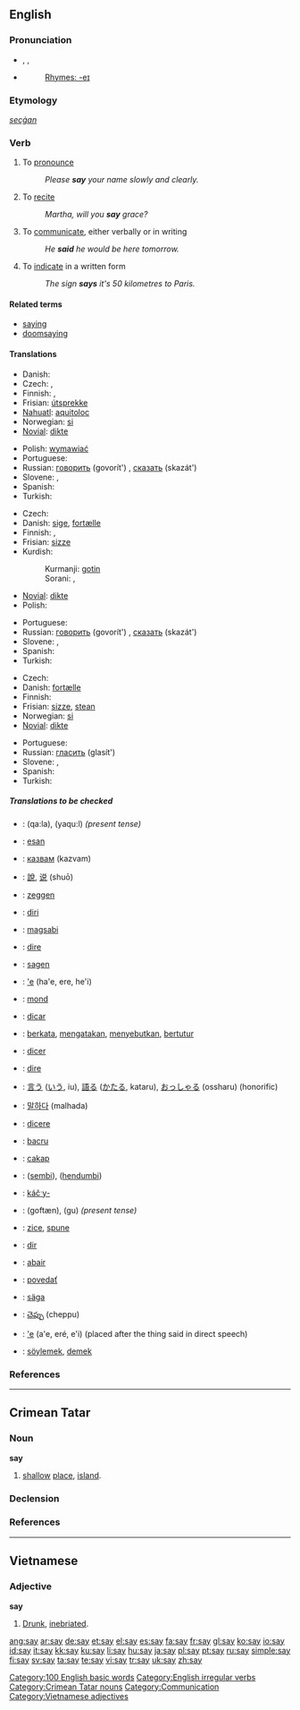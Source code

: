 {{wikipedia}}
==English==

{{rank|am|way|even|123|say|well|many|work}}

===Pronunciation===
* {{enPR|sā}}, {{IPA|/seɪ/}}, {{SAMPA|/seI/}}
* {{audio|en-us-say.ogg|Audio (US)}}
*: [[Rhymes:English:-eɪ|Rhymes: -eɪ]]

===Etymology===
{{OE.}} ''[[secġan]]''

===Verb===
{{en-verb|says|saying|said}}

# To [[pronounce]]
#: ''Please '''say''' your name slowly and clearly.''
# To [[recite]]
#: ''Martha, will you '''say''' grace?''
# To [[communicate]], either verbally or in writing
#: ''He '''said''' he would be here tomorrow.''
# To [[indicate]] in a written form
#: ''The sign '''says''' it's 50 kilometres to Paris.''

====Related terms====
* [[saying]]
* [[doomsaying]]

====Translations====
{{trans-top|To pronounce}}
* Danish: {{t-|da|sige}}
* Czech: {{t+|cs|říct}}, {{t-|cs|povědět}}
* Finnish: {{t+|fi|sanoa}}, {{t+|fi|kertoa}}
* Frisian: [[útsprekke]]
* [[Nahuatl]]: [[aquitoloc]]
* Norwegian: [[si]]
* [[Novial]]: [[dikte]]
{{trans-mid}}
* Polish: [[wymawiać]]
* Portuguese: {{t+|pt|dizer}}
* Russian: [[говорить]] (govorít') {{impf}}, [[сказать]] (skazát') {{pf}}
* Slovene: {{t+|sl|reči}}, {{t+|sl|povedati}}
* Spanish: {{t+|es|decir}}
* Turkish: {{t+|tr|söylemek}}
{{trans-bottom}}

{{trans-top|To communicate verbally or in writing}}
* Czech: {{t+|cs|říct}}
* Danish: [[sige]], [[fortælle]]
* Finnish: {{t+|fi|sanoa}}, {{t-|fi|virkkaa}}
* Frisian: [[sizze]]
* Kurdish:
*: Kurmanji: [[gotin]]
*: Sorani: {{t|ku|گۆتن|tr=gotin|sc=KUchar}}, {{t|ku|وتن|tr=witin|sc=KUchar}}
* [[Novial]]: [[dikte]]
* Polish: {{t+|pl|mówić}}
{{trans-mid}}
* Portuguese: {{t+|pt|dizer}}
* Russian: [[говорить]] (govorít') {{impf}}, [[сказать]] (skazát') {{pf}}
* Slovene: {{t+|sl|reči}}, {{t-|sl|praviti}}
* Spanish: {{t+|es|decir}}
* Turkish: {{t+|tr|demek}}
{{trans-bottom}}

{{trans-top|To indicate in a written form}}
* Czech: {{t+|cs|říct}}
* Danish: [[fortælle]]
* Finnish: {{t+|fi|näyttää}}
* Frisian: [[sizze]], [[stean]]
* Norwegian: [[si]]
* [[Novial]]: [[dikte]]
{{trans-mid}}
* Portuguese: {{t+|pt|dizer}}
* Russian: [[гласить]] (glasít') {{impf}}
* Slovene: {{t+|sl|reči}}, {{t-|sl|praviti}}
* Spanish: {{t+|es|decir}}
* Turkish: {{t+|tr|söylemek}}
{{trans-bottom}}

=====Translations to be checked=====
{{checktrans}}

* {{ttbc|Arabic}}: {{ARchar|[[قال]]}} (qa:la), {{ARchar|[[يقول|يَقول]]}} (yaqu:l) ''(present tense)''
* {{ttbc|Basque}}: [[esan]]
* {{ttbc|Bulgarian}}: [[казвам]] (kazvam)
* {{ttbc|Chinese}}: [[說]], [[说]] (shuō)
* {{ttbc|Dutch}}: [[zeggen]]
* {{ttbc|Esperanto}}: [[diri]]
* {{ttbc|Filipino}}: [[magsabi]]
* {{ttbc|French}}: [[dire]]
* {{ttbc|German}}: [[sagen]]
* {{ttbc|Guaraní}}: [['e]] (ha'e, ere, he'i)
* {{ttbc|Hungarian}}: [[mond]]
* {{ttbc|Ido}}: [[dicar]]
* {{ttbc|Indonesian}}: [[kata|berkata]], [[kata|mengatakan]], [[sebut|menyebutkan]], [[tutur|bertutur]]
* {{ttbc|Interlingua}}: [[dicer]]
* {{ttbc|Italian}}: [[dire]]
* {{ttbc|Japanese}}: [[言う]] ([[いう]], iu), [[語る]] ([[かたる]], kataru), [[おっしゃる]] (ossharu) (honorific)
* {{ttbc|Korean}}: [[말하다]] (malhada)

* {{ttbc|Latin}}: [[dicere]]
* {{ttbc|Lojban}}: [[bacru]]
* {{ttbc|Malay}}: [[cakap]]
* {{ttbc|Manchu}}: ([[sembi]]), ([[hendumbi]])
* {{ttbc|Central Sierra Miwok}}: [[káčˑy-]]
* {{ttbc|Persian}}: {{FAchar|[[گفتن|گُفتَن]]}} (goftæn), {{FAchar|[[گو]]}} (gu) ''(present tense)''
* {{ttbc|Romanian}}: [[zice]], [[spune]]
* {{ttbc|Romansch}}: [[dir]]
* {{ttbc|Scottish Gaelic}}: [[abair]]
* {{ttbc|Slovak}}: [[povedať]]
* {{ttbc|Swedish}}: [[säga]]
* {{ttbc|Telugu}}: [[చెప్పు]] (cheppu)
* {{ttbc|Tupinambá}}: [['e]] (a'e, eré, e'i) (placed after the thing said in direct speech)
* {{ttbc|Turkish}}: [[söylemek]], [[demek]]

===References===
{{R:Century 1911}}
{{R:Webster 1913}}

[[Category:100 English basic words]]
[[Category:English irregular verbs]]

----

==Crimean Tatar==

===Noun===
'''say'''

# [[shallow]] [[place]], [[island]].

===Declension===
{{crh-latin-noun|nıñ|ga|nı|da|dan}}

===References===
{{R:Useinov-Mireev 2002}}

[[Category:Crimean Tatar nouns]]

----

==Vietnamese==

===Adjective===
'''say'''

# [[drunk|Drunk]], [[inebriated]].

[[Category:Communication]]
[[Category:Vietnamese adjectives]]

[[ang:say]]
[[ar:say]]
[[de:say]]
[[et:say]]
[[el:say]]
[[es:say]]
[[fa:say]]
[[fr:say]]
[[gl:say]]
[[ko:say]]
[[io:say]]
[[id:say]]
[[it:say]]
[[kk:say]]
[[ku:say]]
[[li:say]]
[[hu:say]]
[[ja:say]]
[[pl:say]]
[[pt:say]]
[[ru:say]]
[[simple:say]]
[[fi:say]]
[[sv:say]]
[[ta:say]]
[[te:say]]
[[vi:say]]
[[tr:say]]
[[uk:say]]
[[zh:say]]